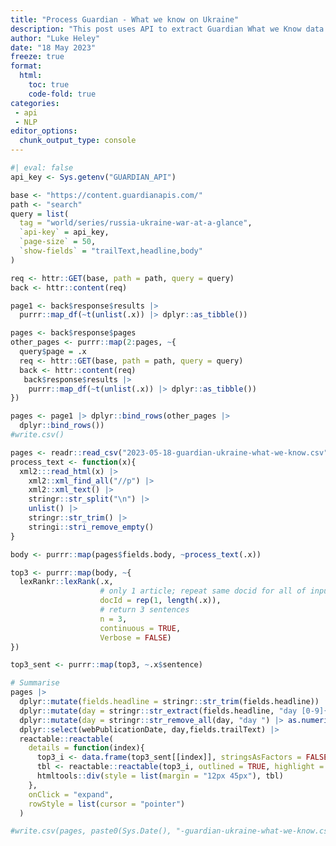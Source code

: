 ```yaml
---
title: "Process Guardian - What we know on Ukraine"
description: "This post uses API to extract Guardian What we Know data and LexR to extract top 3 points."
author: "Luke Heley"
date: "18 May 2023"
freeze: true
format:
  html:
    toc: true
    code-fold: true
categories:
 - api
 - NLP
editor_options:
  chunk_output_type: console
---
```


```r
#| eval: false
api_key <- Sys.getenv("GUARDIAN_API")

base <- "https://content.guardianapis.com/"
path <- "search"
query = list(
  tag = "world/series/russia-ukraine-war-at-a-glance",
  `api-key` = api_key,
  `page-size` = 50,
  `show-fields` = "trailText,headline,body"
)

req <- httr::GET(base, path = path, query = query)
back <- httr::content(req)

page1 <- back$response$results |>
  purrr::map_df(~t(unlist(.x)) |> dplyr::as_tibble())

pages <- back$response$pages
other_pages <- purrr::map(2:pages, ~{
  query$page = .x
  req <- httr::GET(base, path = path, query = query)
  back <- httr::content(req)
   back$response$results |>
    purrr::map_df(~t(unlist(.x)) |> dplyr::as_tibble())
})

pages <- page1 |> dplyr::bind_rows(other_pages |>
  dplyr::bind_rows())
#write.csv()
```

```r
pages <- readr::read_csv("2023-05-18-guardian-ukraine-what-we-know.csv")
process_text <- function(x){
  xml2:::read_html(x) |>
    xml2::xml_find_all("//p") |>
    xml2::xml_text() |>
    stringr::str_split("\n") |>
    unlist() |>
    stringr::str_trim() |>
    stringi::stri_remove_empty()
}

body <- purrr::map(pages$fields.body, ~process_text(.x)) 
```

```r
top3 <- purrr::map(body, ~{
  lexRankr::lexRank(.x,
                    # only 1 article; repeat same docid for all of input vector
                    docId = rep(1, length(.x)),
                    # return 3 sentences
                    n = 3,
                    continuous = TRUE, 
                    Verbose = FALSE)
})

top3_sent <- purrr::map(top3, ~.x$sentence)
```

```r

# Summarise
pages |>
  dplyr::mutate(fields.headline = stringr::str_trim(fields.headline)) |>
  dplyr::mutate(day = stringr::str_extract(fields.headline, "day [0-9]{1,3}")) |> 
  dplyr::mutate(day = stringr::str_remove_all(day, "day ") |> as.numeric()) |>
  dplyr::select(webPublicationDate, day,fields.trailText) |>
  reactable::reactable(
    details = function(index){
      top3_i <- data.frame(top3_sent[[index]], stringsAsFactors = FALSE)
      tbl <- reactable::reactable(top3_i, outlined = TRUE, highlight = TRUE, fullWidth = TRUE)
      htmltools::div(style = list(margin = "12px 45px"), tbl)
    },
    onClick = "expand",
    rowStyle = list(cursor = "pointer")
  )

#write.csv(pages, paste0(Sys.Date(), "-guardian-ukraine-what-we-know.csv"), row.names = FALSE)


```
